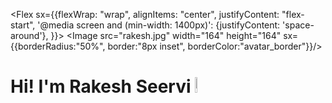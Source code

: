 
<Flex sx={{flexWrap: "wrap", alignItems: "center", justifyContent: "flex-start", 
  '@media screen and (min-width: 1400px)': {justifyContent: 'space-around'},
    }}>
  <Image src="rakesh.jpg" width="164" height="164" sx={{borderRadius:"50%", border:"8px inset", borderColor:"avatar_border"}}/>
  <div>
    <h1>Hi! I'm Rakesh Seervi <img src="https://media.giphy.com/media/hvRJCLFzcasrR4ia7z/giphy.gif" width="8%"/> </h1>
    <Typewriter
          options={{
            strings: ["Software Developer", "Engineering Student", "Problem Solver", "Web Developer", "Flutter Developer", "Django Developer", "Cricket Lover"],
            autoStart: true,
            loop: true,
            skipAddStyles: true,
          }}
        />
  </div>
</Flex>